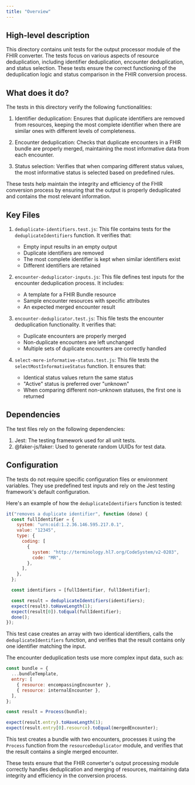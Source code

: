 ```yaml
---
title: "Overview"
---
```


## High-level description
This directory contains unit tests for the output processor module of the FHIR converter. The tests focus on various aspects of resource deduplication, including identifier deduplication, encounter deduplication, and status selection. These tests ensure the correct functioning of the deduplication logic and status comparison in the FHIR conversion process.

## What does it do?
The tests in this directory verify the following functionalities:

1. Identifier deduplication: Ensures that duplicate identifiers are removed from resources, keeping the most complete identifier when there are similar ones with different levels of completeness.

2. Encounter deduplication: Checks that duplicate encounters in a FHIR bundle are properly merged, maintaining the most informative data from each encounter.

3. Status selection: Verifies that when comparing different status values, the most informative status is selected based on predefined rules.

These tests help maintain the integrity and efficiency of the FHIR conversion process by ensuring that the output is properly deduplicated and contains the most relevant information.

## Key Files

1. `deduplicate-identifiers.test.js`:
   This file contains tests for the `deduplicateIdentifiers` function. It verifies that:
   - Empty input results in an empty output
   - Duplicate identifiers are removed
   - The most complete identifier is kept when similar identifiers exist
   - Different identifiers are retained

2. `encounter-deduplicator-inputs.js`:
   This file defines test inputs for the encounter deduplication process. It includes:
   - A template for a FHIR Bundle resource
   - Sample encounter resources with specific attributes
   - An expected merged encounter result

3. `encounter-deduplicator.test.js`:
   This file tests the encounter deduplication functionality. It verifies that:
   - Duplicate encounters are properly merged
   - Non-duplicate encounters are left unchanged
   - Multiple sets of duplicate encounters are correctly handled

4. `select-more-informative-status.test.js`:
   This file tests the `selectMostInformativeStatus` function. It ensures that:
   - Identical status values return the same status
   - "Active" status is preferred over "unknown"
   - When comparing different non-unknown statuses, the first one is returned

## Dependencies
The test files rely on the following dependencies:

1. Jest: The testing framework used for all unit tests.
2. @faker-js/faker: Used to generate random UUIDs for test data.

## Configuration
The tests do not require specific configuration files or environment variables. They use predefined test inputs and rely on the Jest testing framework's default configuration.

Here's an example of how the `deduplicateIdentifiers` function is tested:

```javascript
it("removes a duplicate identifier", function (done) {
  const fullIdentifier = {
    system: "urn:oid:1.2.36.146.595.217.0.1",
    value: "12345",
    type: {
      coding: [
        {
          system: "http://terminology.hl7.org/CodeSystem/v2-0203",
          code: "MR",
        },
      ],
    },
  };

  const identifiers = [fullIdentifier, fullIdentifier];

  const result = deduplicateIdentifiers(identifiers);
  expect(result).toHaveLength(1);
  expect(result[0]).toEqual(fullIdentifier);
  done();
});
```

This test case creates an array with two identical identifiers, calls the `deduplicateIdentifiers` function, and verifies that the result contains only one identifier matching the input.

The encounter deduplication tests use more complex input data, such as:

```javascript
const bundle = {
  ...bundleTemplate,
  entry: [
    { resource: encompassingEncounter },
    { resource: internalEncounter },
  ],
};

const result = Process(bundle);

expect(result.entry).toHaveLength(1);
expect(result.entry[0].resource).toEqual(mergedEncounter);
```

This test creates a bundle with two encounters, processes it using the `Process` function from the `resourceDeduplicator` module, and verifies that the result contains a single merged encounter.

These tests ensure that the FHIR converter's output processing module correctly handles deduplication and merging of resources, maintaining data integrity and efficiency in the conversion process.